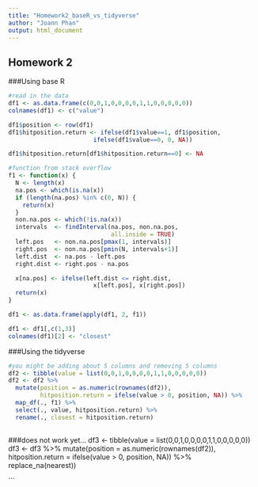 ```yaml
---
title: "Homework2_baseR_vs_tidyverse"
author: "Joann Phan"
output: html_document
---
```


## Homework 2

###Using base R

```r
#read in the data
df1 <- as.data.frame(c(0,0,1,0,0,0,0,1,1,0,0,0,0,0))
colnames(df1) <- c("value")

df1$position <- row(df1)
df1$hitposition.return <- ifelse(df1$value==1, df1$position, 
                        ifelse(df1$value==0, 0, NA))

df1$hitposition.return[df1$hitposition.return==0] <- NA

#function from stack overflow
f1 <- function(x) {
  N <- length(x)
  na.pos <- which(is.na(x))
  if (length(na.pos) %in% c(0, N)) {
    return(x)
  }
  non.na.pos <- which(!is.na(x))
  intervals  <- findInterval(na.pos, non.na.pos,
                             all.inside = TRUE)
  left.pos   <- non.na.pos[pmax(1, intervals)]
  right.pos  <- non.na.pos[pmin(N, intervals+1)]
  left.dist  <- na.pos - left.pos
  right.dist <- right.pos - na.pos

  x[na.pos] <- ifelse(left.dist <= right.dist,
                        x[left.pos], x[right.pos])
  return(x)
}

df1 <- as.data.frame(apply(df1, 2, f1))

df1 <- df1[,c(1,3)]
colnames(df1)[2] <- "closest"

```

###Using the tidyverse
```r
#you might be adding about 5 columns and removing 5 columns
df2 <- tibble(value = list(0,0,1,0,0,0,0,1,1,0,0,0,0,0))
df2 <- df2 %>%
  mutate(position = as.numeric(rownames(df2)),
         hitposition.return = ifelse(value > 0, position, NA)) %>%
  map_df(., f1) %>%
  select(., value, hitposition.return) %>%
  rename(., closest = hitposition.return)
  
```

###does not work yet...
df3 <- tibble(value = list(0,0,1,0,0,0,0,1,1,0,0,0,0,0))
df3 <- df3 %>%
  mutate(position = as.numeric(rownames(df2)),
         hitposition.return = ifelse(value > 0, position, NA)) %>%
  replace_na(nearest))
           
```